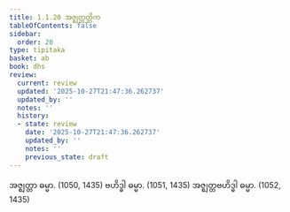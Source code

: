 ```yaml
---
title: 1.1.20 အဇ္ဈတ္တတ္တိက
tableOfContents: false
sidebar:
  order: 20
type: tipitaka
basket: ab
book: dhs
review:
  current: review
  updated: '2025-10-27T21:47:36.262737'
  updated_by: ''
  notes: ''
  history:
  - state: review
    date: '2025-10-27T21:47:36.262737'
    updated_by: ''
    notes: ''
    previous_state: draft
---
```



<ReviewStatus review={frontmatter.review} showDetails={true} />

<HypothesisAnnotation frontmatter={frontmatter} />

<DynamicBreadcrumb />

<Division number="20" book="dhs" e="ch" v="29" p="3">

<Paragraph number="59" book="dhs">
အဇ္ဈတ္တာ ဓမ္မာ. (<Emphasis>1050, 1435</Emphasis>)
</Paragraph>

<Paragraph number="60" book="dhs">
ဗဟိဒ္ဓါ ဓမ္မာ. (<Emphasis>1051, 1435</Emphasis>)
</Paragraph>

<Paragraph number="61" book="dhs">
အဇ္ဈတ္တဗဟိဒ္ဓါ ဓမ္မာ. (<Emphasis>1052, 1435</Emphasis>)
</Paragraph>
</Division>
